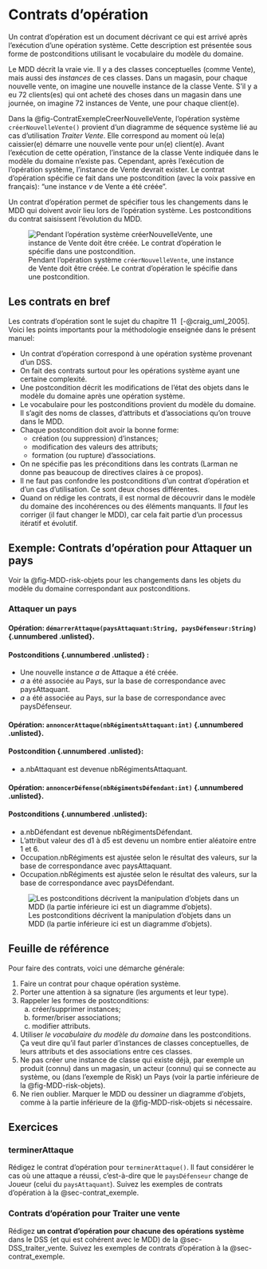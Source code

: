 # Contrats d'opération {#sec-contrats}

Un contrat d'opération est un document décrivant ce qui est arrivé après l'exécution d'une opération système. Cette description est présentée sous forme de postconditions utilisant le vocabulaire du modèle du domaine. 

Le MDD décrit la vraie vie. Il y a des classes conceptuelles (comme Vente), mais aussi des *instances* de ces classes. Dans un magasin, pour chaque nouvelle vente, on imagine une nouvelle instance de la classe Vente. S'il y a eu 72 clients(es) qui ont acheté des choses dans un magasin dans une journée, on imagine 72 instances de Vente, une pour chaque client(e).

Dans la @fig-ContratExempleCreerNouvelleVente, l'opération système `créerNouvelleVente()` provient d'un diagramme de séquence système lié au cas d'utilisation *Traiter Vente*. Elle correspond au moment où le(a) caissier(e) démarre une nouvelle vente pour un(e) client(e). Avant l'exécution de cette opération, l'instance de la classe Vente indiquée dans le modèle du domaine n'existe pas. Cependant, après l'exécution de l'opération système, l'instance de Vente devrait exister. Le contrat d'opération spécifie ce fait dans une postcondition (avec la voix passive en français): "une instance *v* de Vente a été créée".

Un contrat d'opération permet de spécifier tous les changements dans le MDD qui doivent avoir lieu lors de l'opération système. Les postconditions du contrat saisissent l'évolution du MDD.

![Pendant l'opération système `créerNouvelleVente`, une instance de Vente doit être créée. Le contrat d'opération le spécifie dans une postcondition.](images/Contrats-survol_export.svg){#fig-ContratExempleCreerNouvelleVente}

## Les contrats en bref

Les contrats d'opération sont le sujet du chapitre 11\ \faBook<i class="fa-solid fa-book"></i>\ [-@craig_uml_2005].
Voici les points importants pour la méthodologie enseignée dans le présent manuel:

- Un contrat d'opération correspond à une opération système provenant d'un DSS.
- On fait des contrats surtout pour les opérations système ayant une certaine complexité.
- Une postcondition décrit les modifications de l'état des objets dans le modèle du domaine après une opération système.
- Le vocabulaire pour les postconditions provient du modèle du domaine. Il s'agit des noms de classes, d'attributs et d'associations qu'on trouve dans le MDD.
- Chaque postcondition doit avoir la bonne forme:
  - création (ou suppression) d'instances;
  - modification des valeurs des attributs;
  - formation (ou rupture) d'associations.
- On ne spécifie pas les préconditions dans les contrats (Larman ne donne pas beaucoup de directives claires à ce propos).
- Il ne faut pas confondre les postconditions d'un contrat d'opération et d'un cas d'utilisation. Ce sont deux choses différentes.
- Quand on rédige les contrats, il est normal de découvrir dans le modèle du domaine des incohérences ou des éléments manquants.
Il *faut* les corriger (il faut changer le MDD), car cela fait partie d'un processus itératif et évolutif.

## Exemple: Contrats d'opération pour Attaquer un pays {#sec-contrat_exemple}

Voir la @fig-MDD-risk-objets pour les changements dans les objets du modèle du domaine correspondant aux postconditions.

### Attaquer un pays {.unnumbered .unlisted}

#### Opération: `démarrerAttaque(paysAttaquant:String, paysDéfenseur:String)` {.unnumbered .unlisted}.

#### Postconditions {.unnumbered .unlisted} :

- Une nouvelle instance *a* de Attaque a été créée.
- *a* a été associée au Pays, sur la base de correspondance avec paysAttaquant.
- *a* a été associée au Pays, sur la base de correspondance avec paysDéfenseur.

#### Opération: `annoncerAttaque(nbRégimentsAttaquant:int)` {.unnumbered .unlisted}.

#### Postcondition {.unnumbered .unlisted}:

- a.nbAttaquant est devenue nbRégimentsAttaquant.

#### Opération: `annoncerDéfense(nbRégimentsDéfendant:int)` {.unnumbered .unlisted}.

#### Postconditions {.unnumbered .unlisted}:

- a.nbDéfendant est devenue nbRégimentsDéfendant.
- L'attribut valeur des d1 à d5 est devenu un nombre entier aléatoire entre 1 et 6.
- Occupation.nbRégiments est ajustée selon le résultat des valeurs, sur la base de correspondance avec paysAttaquant.
- Occupation.nbRégiments est ajustée selon le résultat des valeurs, sur la base de correspondance avec paysDéfendant.

<!-- Draw.io svg contient du texte en SVG qui pose problème. Alors j'exporte manuellement une version ayant du bon texte "convert labels to SVG" -->
![Les postconditions décrivent la manipulation d'objets dans un MDD (la partie inférieure ici est un diagramme d'objets).](images/MDD-Risk-contrats_export.svg){#fig-MDD-risk-objets}

## Feuille de référence

Pour faire des contrats, voici une démarche générale:

1. Faire un contrat pour chaque opération système.
1. Porter une attention à sa signature (les arguments et leur type).
1. Rappeler les formes de postconditions:
   a) créer/supprimer instances;
   a) former/briser associations;
   a) modifier attributs.
1. Utiliser *le vocabulaire du modèle du domaine* dans les postconditions.
Ça veut dire qu'il faut parler d'instances de classes conceptuelles, de leurs attributs et des associations entre ces classes.
1. Ne pas créer une instance de classe qui existe déjà, par exemple un produit (connu) dans un magasin, un acteur (connu) qui se connecte au système, ou (dans l'exemple de Risk) un Pays (voir la partie inférieure de la @fig-MDD-risk-objets).
1. Ne rien oublier. Marquer le MDD ou dessiner un diagramme d'objets, comme à la partie inférieure de la @fig-MDD-risk-objets si nécessaire.

## Exercices

::: {#exr-contrat_Terminer_attaque}
### terminerAttaque

Rédigez le contrat d'opération pour `terminerAttaque()`.
Il faut considérer le cas où une attaque a réussi, c'est-à-dire que le `paysDéfenseur` change de Joueur (celui du `paysAttaquant`).
Suivez les exemples de contrats d'opération à la @sec-contrat_exemple.
:::

::: {#exr-contrats-Traiter-vente}

### Contrats d'opération pour Traiter une vente

Rédigez **un contrat d'opération pour chacune des opérations système** dans le DSS (et qui est cohérent avec le MDD) de la @sec-DSS_traiter_vente. 
Suivez les exemples de contrats d'opération à la @sec-contrat_exemple.

:::